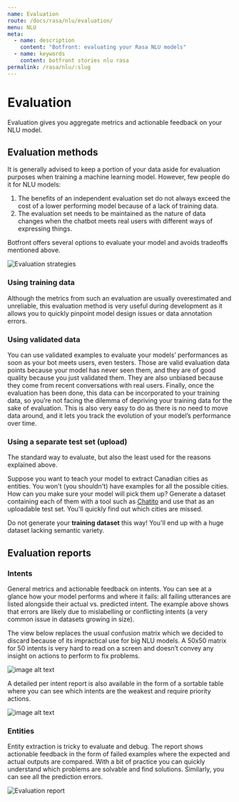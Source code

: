 ```yaml
---
name: Evaluation
route: /docs/rasa/nlu/evaluation/
menu: NLU
meta:
  - name: description
    content: "Botfront: evaluating your Rasa NLU models"
  - name: keywords
    content: botfront stories nlu rasa
permalink: /rasa/nlu/:slug
---
```


# Evaluation

Evaluation gives you aggregate metrics and actionable feedback on your NLU model.

## Evaluation methods

It is generally advised to keep a portion of your data aside for evaluation purposes when training a machine learning model. However, few people do it for NLU models:

1. The benefits of an independent evaluation set do not always exceed the cost of a lower performing model because of a lack of training data.
2. The evaluation set needs to be maintained as the nature of data changes when the chatbot meets real users with different ways of expressing things.

Botfront offers several options to evaluate your model and avoids tradeoffs mentioned above.

![Evaluation strategies](../../../images/nlu_evaluation_6.png)

### Using training data

Although the metrics from such an evaluation are usually overestimated and unreliable, this evaluation method is very useful during development as it allows you to quickly pinpoint model design issues or data annotation errors.

### Using validated data

You can use validated examples to evaluate your models’ performances as soon as your bot meets users, even testers. Those are valid evaluation data points because your model has never seen them, and they are of good quality because you just validated them. They are also unbiased because they come from recent conversations with real users. Finally, once the evaluation has been done, this data can be incorporated to your training data, so you’re not facing the dilemma of depriving your training data for the sake of evaluation. This is also very easy to do as there is no need to move data around, and it lets you track the evolution of your model’s performance over time.

### Using a separate test set (upload)

The standard way to evaluate, but also the least used for the reasons explained above.

<Important type="tip" title="Use this method to evaluate your entities">

Suppose you want to teach your model to extract Canadian cities as entities. You won't (you shouldn't) have examples for all the possible cities. How can you make sure your model will pick them up? Generate a dataset containing each of them with a tool such as [Chatito](https://rodrigopivi.github.io/Chatito/) and use that as an uploadable test set. You'll quickly find out which cities are missed.

</Important>

<Important type="warning">

Do not generate your **training dataset** this way! You'll end up with a huge dataset lacking semantic variety.

</Important>

## Evaluation reports

### Intents

General metrics and actionable feedback on intents. You can see at a glance how your model performs and where it fails: all failing utterances are listed alongside their actual vs. predicted intent. The example above shows that errors are likely due to mislabelling or conflicting intents (a very common issue in datasets growing in size).

The view below replaces the usual confusion matrix which we decided to discard because of its impractical use for big NLU models. A 50x50 matrix for 50 intents is very hard to read on a screen and doesn’t convey any insight on actions to perform to fix problems.

![image alt text](../../../images/nlu_evaluation_1.png)

A detailed per intent report is also available in the form of a sortable table where you can see which intents are the weakest and require priority actions.

![image alt text](../../../images/nlu_evaluation_2.png)

### Entities

Entity extraction is tricky to evaluate and debug. The report shows actionable feedback in the form of failed examples where the expected and actual outputs are compared. With a bit of practice you can quickly understand which problems are solvable and find solutions.
Similarly, you can see all the prediction errors.

![Evaluation report](../../../images/nlu_evaluation_3.png)
